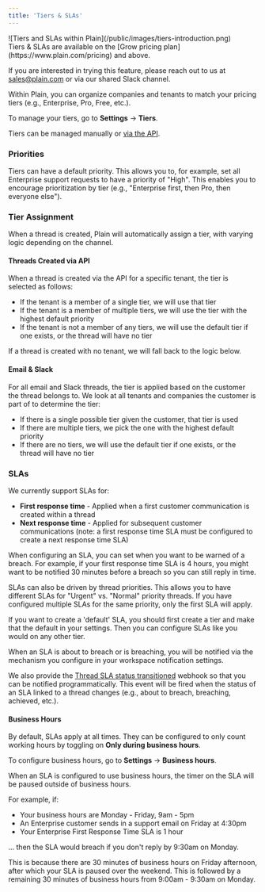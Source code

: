 ```yaml
---
title: 'Tiers & SLAs'
---
```


<Frame>![Tiers and SLAs within Plain](/public/images/tiers-introduction.png)</Frame>

<br/>
<Info>
Tiers & SLAs are available on the [Grow pricing plan](https://www.plain.com/pricing) and above.

If you are interested in trying this feature, please reach out to us at sales@plain.com or via our shared Slack channel.

</Info>

Within Plain, you can organize companies and tenants to match your pricing tiers (e.g., Enterprise, Pro, Free, etc.).

To manage your tiers, go to **Settings** → **Tiers**.

Tiers can be managed manually or [via the API](/api-reference/graphql/tiers/).

### Priorities

Tiers can have a default priority. This allows you to, for example, set all Enterprise support requests to have a priority of "High". This enables you to encourage prioritization by tier (e.g., "Enterprise first, then Pro, then everyone else").

### Tier Assignment

When a thread is created, Plain will automatically assign a tier, with varying logic depending on the channel.

#### Threads Created via API

When a thread is created via the API for a specific tenant, the tier is selected as follows:

- If the tenant is a member of a single tier, we will use that tier
- If the tenant is a member of multiple tiers, we will use the tier with the highest default priority
- If the tenant is not a member of any tiers, we will use the default tier if one exists, or the thread will have no tier

If a thread is created with no tenant, we will fall back to the logic below.

#### Email & Slack

For all email and Slack threads, the tier is applied based on the customer the thread belongs to. We look at all tenants and companies the customer is part of to determine the tier:

- If there is a single possible tier given the customer, that tier is used
- If there are multiple tiers, we pick the one with the highest default priority
- If there are no tiers, we will use the default tier if one exists, or the thread will have no tier

### SLAs

We currently support SLAs for:

- **First response time** - Applied when a first customer communication is created within a thread
- **Next response time** - Applied for subsequent customer communications (note: a first response time SLA must be configured to create a next response time SLA)

When configuring an SLA, you can set when you want to be warned of a breach. For example, if your first response time SLA is 4 hours, you might want to be notified 30 minutes before a breach so you can still reply in time.

SLAs can also be driven by thread priorities. This allows you to have different SLAs for "Urgent" vs. "Normal" priority threads. If you have configured multiple SLAs for the same priority, only the first SLA will apply.

If you want to create a 'default' SLA, you should first create a tier and make that the default in your settings. Then you can configure SLAs like you would on any other tier.

When an SLA is about to breach or is breaching, you will be notified via the mechanism you configure in your workspace notification settings.

We also provide the [Thread SLA status transitioned](/api-reference/webhooks/thread-service-level-agreement-status-transitioned/) webhook so that you can be notified programmatically. This event will be fired when the status of an SLA linked to a thread changes (e.g., about to breach, breaching, achieved, etc.).

#### Business Hours

By default, SLAs apply at all times. They can be configured to only count working hours by toggling on **Only during business hours**.

To configure business hours, go to **Settings** → **Business hours**.

When an SLA is configured to use business hours, the timer on the SLA will be paused outside of business hours.

For example, if:

- Your business hours are Monday - Friday, 9am - 5pm
- An Enterprise customer sends in a support email on Friday at 4:30pm
- Your Enterprise First Response Time SLA is 1 hour

... then the SLA would breach if you don't reply by 9:30am on Monday.

This is because there are 30 minutes of business hours on Friday afternoon, after which your SLA is paused over the weekend. This is followed by a remaining 30 minutes of business hours from 9:00am - 9:30am on Monday.